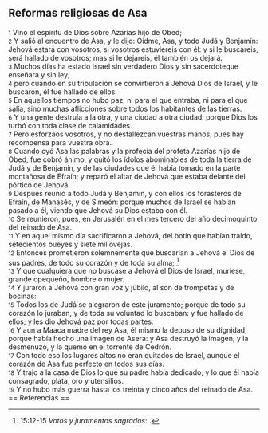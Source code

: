 == Reformas religiosas de Asa  ==

{{anchor|1}} <small>1</small> Vino el espíritu de Dios sobre Azarías hijo de Obed;<br>
{{anchor|2}} <small>2</small> Y salió al encuentro de Asa, y le dijo: Oidme, Asa, y todo Judá y Benjamín: Jehová estará con vosotros, si vosotros estuviereis con él: y si le buscareis, será hallado de vosotros; mas si le dejareis, él también os dejará.<br>
{{anchor|3}} <small>3</small> Muchos días ha estado Israel sin verdadero Dios y sin sacerdoteque enseñara y sin ley;<br>
{{anchor|4}} <small>4</small> pero cuando en su tribulación se convirtieron a Jehová Dios de Israel, y le buscaron, él fue hallado de ellos.<br>
{{anchor|5}} <small>5</small> En aquellos tiempos no hubo paz, ni para el que entraba, ni para el que salía, sino muchas aflicciones sobre todos los habitantes de las tierras.<br>
{{anchor|6}} <small>6</small> Y una gente destruía a la otra, y una ciudad a otra ciudad: porque Dios los turbó con toda clase de calamidades.<br>
{{anchor|7}} <small>7</small> Pero esforzaos vosotros, y no desfallezcan vuestras manos; pues hay recompensa para vuestra obra.<br>
{{anchor|8}} <small>8</small> Cuando oyó Asa las palabras y la profecía del profeta Azarías hijo de Obed, fue cobró ánimo, y quitó los ídolos abominables de toda la tierra de Judá y de Benjamín, y de las ciudades que él había tomado en la parte montañosa de Efraín; y reparó el altar de Jehová que estaba delante del pórtico de Jehová.<br>
{{anchor|9}} <small>9</small> Después reunió a todo Judá y Benjamín, y con ellos los forasteros de Efraín, de Manasés, y de Simeón: porque muchos de Israel se habían pasado a él, viendo que Jehová su Dios estaba con él.<br>
{{anchor|10}} <small>10</small> Se reunieron, pues, en Jerusalén  en el mes tercero del año décimoquinto del reinado de Asa.<br>
{{anchor|11}} <small>11</small> Y en aquel mismo día sacrificaron a Jehová, del botín que habían traído, setecientos bueyes y siete mil ovejas.<br>
{{anchor|12}} <small>12</small> Entonces prometieron solemnemente que buscarían a Jehová el Dios de sus padres, de todo su corazón y de toda su alma; <ref>15:12-15 ''Votos y juramentos sagrados'': {{lib|LU|87|6|9}}.</ref><br>
{{anchor|13}} <small>13</small> Y que cualquiera que no buscase a Jehová el Dios de Israel, muriese, grande opequeño, hombre o mujer.<br>
{{anchor|14}} <small>14</small> Y juraron a Jehová con gran voz y júbilo, al son de trompetas y de bocinas:<br>
{{anchor|15}} <small>15</small> Todos los de Judá se alegraron de este juramento; porque de todo su corazón lo juraban, y de toda su voluntad lo buscaban: y fue hallado de ellos; y les dio Jehová paz por todas partes.<br>
{{anchor|16}} <small>16</small> Y aun a Maaca madre del rey Asa, él mismo la depuso de su dignidad, porque había hecho una imagen de Asera: y Asa destruyó la imagen, y la desmenuzó, y la quemó en el torrente de Cedrón.<br>
{{anchor|17}} <small>17</small> Con todo eso los lugares altos no eran quitados de Israel, aunque el corazón de Asa fue perfecto en todos sus días.<br>
{{anchor|18}} <small>18</small> Y trajo a la casa de Dios lo que su padre había dedicado, y lo que él había consagrado, plata, oro y utensilios.<br>
{{anchor|19}} <small>19</small> Y no hubo más guerra hasta los treinta y cinco años del reinado de Asa.<br>
== Referencias ==

<references />
